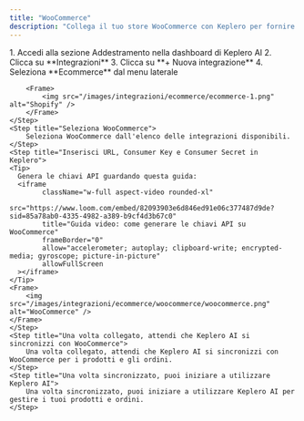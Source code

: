 ```yaml
---
title: "WooCommerce"
description: "Collega il tuo store WooCommerce con Keplero per fornire alla tua AI tutti i dati necessari su prodotti e ordini"
---
```


<Steps>
    <Step title="Crea una nuova azione">
        1. Accedi alla sezione Addestramento nella dashboard di Keplero AI
        2. Clicca su **Integrazioni**
        3. Clicca su **+ Nuova integrazione**
        4. Seleziona **Ecommerce** dal menu laterale

        <Frame>
            <img src="/images/integrazioni/ecommerce/ecommerce-1.png" alt="Shopify" />
        </Frame>
    </Step>
    <Step title="Seleziona WooCommerce">
        Seleziona WooCommerce dall'elenco delle integrazioni disponibili.
    </Step>
    <Step title="Inserisci URL, Consumer Key e Consumer Secret in Keplero">
    <Tip> 
      Genera le chiavi API guardando questa guida:
      <iframe
            className="w-full aspect-video rounded-xl"
            src="https://www.loom.com/embed/82093903e6d846ed91e06c377487d9de?sid=85a78ab0-4335-4982-a389-b9cf4d3b67c0"
            title="Guida video: come generare le chiavi API su WooCommerce"
            frameBorder="0"
            allow="accelerometer; autoplay; clipboard-write; encrypted-media; gyroscope; picture-in-picture"
            allowFullScreen
      ></iframe>
    </Tip>
    <Frame>
        <img src="/images/integrazioni/ecommerce/woocommerce/woocommerce.png" alt="WooCommerce" />
    </Frame>
    </Step>
    <Step title="Una volta collegato, attendi che Keplero AI si sincronizzi con WooCommerce">
        Una volta collegato, attendi che Keplero AI si sincronizzi con WooCommerce per i prodotti e gli ordini.
    </Step>
    <Step title="Una volta sincronizzato, puoi iniziare a utilizzare Keplero AI">
        Una volta sincronizzato, puoi iniziare a utilizzare Keplero AI per gestire i tuoi prodotti e ordini.
    </Step>
</Steps>
